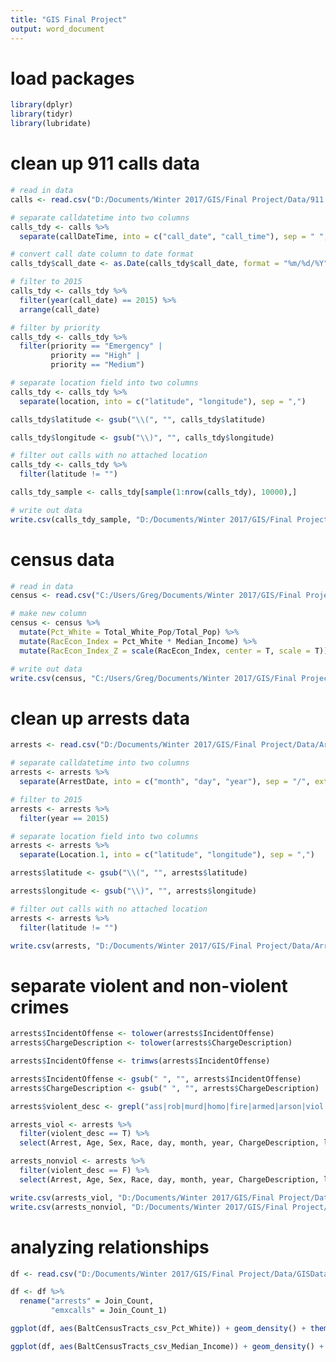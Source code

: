 ```yaml
---
title: "GIS Final Project"
output: word_document
---
```


# load packages

```r
library(dplyr)
library(tidyr)
library(lubridate)
```

# clean up 911 calls data

```r
# read in data
calls <- read.csv("D:/Documents/Winter 2017/GIS/Final Project/Data/911 Calls/911CallsBaltimore.csv")

# separate calldatetime into two columns
calls_tdy <- calls %>%
  separate(callDateTime, into = c("call_date", "call_time"), sep = " ", extra = "merge")

# convert call date column to date format
calls_tdy$call_date <- as.Date(calls_tdy$call_date, format = "%m/%d/%Y")

# filter to 2015
calls_tdy <- calls_tdy %>%
  filter(year(call_date) == 2015) %>%
  arrange(call_date)

# filter by priority
calls_tdy <- calls_tdy %>%
  filter(priority == "Emergency" | 
         priority == "High" |
         priority == "Medium")

# separate location field into two columns
calls_tdy <- calls_tdy %>%
  separate(location, into = c("latitude", "longitude"), sep = ",")

calls_tdy$latitude <- gsub("\\(", "", calls_tdy$latitude)

calls_tdy$longitude <- gsub("\\)", "", calls_tdy$longitude)

# filter out calls with no attached location
calls_tdy <- calls_tdy %>%
  filter(latitude != "")

calls_tdy_sample <- calls_tdy[sample(1:nrow(calls_tdy), 10000),]

# write out data
write.csv(calls_tdy_sample, "D:/Documents/Winter 2017/GIS/Final Project/Data/911 Calls/CallsBaltimore_2015_sample.csv", row.names = F)
```

# census data

```r
# read in data
census <- read.csv("C:/Users/Greg/Documents/Winter 2017/GIS/Final Project/Data/Census/BaltCensusTracts.csv")

# make new column
census <- census %>%
  mutate(Pct_White = Total_White_Pop/Total_Pop) %>%
  mutate(RacEcon_Index = Pct_White * Median_Income) %>%
  mutate(RacEcon_Index_Z = scale(RacEcon_Index, center = T, scale = T))

# write out data
write.csv(census, "C:/Users/Greg/Documents/Winter 2017/GIS/Final Project/Data/Census/BaltCensusTracts.csv", row.names = F)
```

# clean up arrests data

```r
arrests <- read.csv("D:/Documents/Winter 2017/GIS/Final Project/Data/Arrests/BPD_Arrests.csv")

# separate calldatetime into two columns
arrests <- arrests %>%
  separate(ArrestDate, into = c("month", "day", "year"), sep = "/", extra = "merge")

# filter to 2015
arrests <- arrests %>%
  filter(year == 2015)

# separate location field into two columns
arrests <- arrests %>%
  separate(Location.1, into = c("latitude", "longitude"), sep = ",")

arrests$latitude <- gsub("\\(", "", arrests$latitude)

arrests$longitude <- gsub("\\)", "", arrests$longitude)

# filter out calls with no attached location
arrests <- arrests %>%
  filter(latitude != "")

write.csv(arrests, "D:/Documents/Winter 2017/GIS/Final Project/Data/Arrests/Arrests_2015.csv")
```

# separate violent and non-violent crimes

```r
arrests$IncidentOffense <- tolower(arrests$IncidentOffense)
arrests$ChargeDescription <- tolower(arrests$ChargeDescription)

arrests$IncidentOffense <- trimws(arrests$IncidentOffense)

arrests$IncidentOffense <- gsub(" ", "", arrests$IncidentOffense)
arrests$ChargeDescription <- gsub(" ", "", arrests$ChargeDescription)

arrests$violent_desc <- grepl("ass|rob|murd|homo|fire|armed|arson|viol|burg|shoot|rape", arrests$ChargeDescription)

arrests_viol <- arrests %>% 
  filter(violent_desc == T) %>%
  select(Arrest, Age, Sex, Race, day, month, year, ChargeDescription, latitude, longitude, Neighborhood)

arrests_nonviol <- arrests %>%
  filter(violent_desc == F) %>%
  select(Arrest, Age, Sex, Race, day, month, year, ChargeDescription, latitude, longitude, Neighborhood)

write.csv(arrests_viol, "D:/Documents/Winter 2017/GIS/Final Project/Data/Arrests/Arrests_2015_viol.csv")
write.csv(arrests_nonviol, "D:/Documents/Winter 2017/GIS/Final Project/Data/Arrests/Arrests_2015_nonviol.csv")
```

# analyzing relationships

```r
df <- read.csv("D:/Documents/Winter 2017/GIS/Final Project/Data/GISData.txt")

df <- df %>%
  rename("arrests" = Join_Count,
         "emxcalls" = Join_Count_1)

ggplot(df, aes(BaltCensusTracts_csv_Pct_White)) + geom_density() + theme_minimal() + labs(y = "Density", x = "% White")

ggplot(df, aes(BaltCensusTracts_csv_Median_Income)) + geom_density() + theme_minimal() + labs(y = "Density", x = "Median Income")
```
